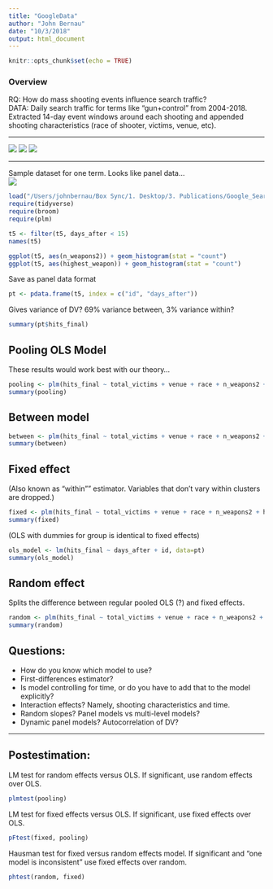 ```yaml
---
title: "GoogleData"
author: "John Bernau"
date: "10/3/2018"
output: html_document
---
```


```r
knitr::opts_chunk$set(echo = TRUE)
```

### Overview  
RQ: How do mass shooting events influence search traffic?  
DATA: Daily search traffic for terms like "gun+control" from 2004-2018. Extracted 14-day event windows around each shooting and appended shooting characteristics (race of shooter, victims, venue, etc).    

___  

<img src = "/private/sample2.jpg">
<img src = "/private/gt_race.jpg">
<img src = "/private/gt_state.jpg">

___  

Sample dataset for one term. Looks like panel data...  
<img src = "/private/sample.png">

```r
load("/Users/johnbernau/Box Sync/1. Desktop/3. Publications/Google_Search_Data/Analysis/9.19.18 session/gc_cleaned.RData")
require(tidyverse)
require(broom)
require(plm)
```


```r
t5 <- filter(t5, days_after < 15)
names(t5)
```


```r
ggplot(t5, aes(n_weapons2)) + geom_histogram(stat = "count")
ggplot(t5, aes(highest_weapon)) + geom_histogram(stat = "count")
```


Save as panel data format
```r
pt <- pdata.frame(t5, index = c("id", "days_after"))
```



Gives variance of DV? 69% variance between, 3% variance within?
```r
summary(pt$hits_final)
```


## Pooling OLS Model
These results would work best with our theory...  
```r
pooling <- plm(hits_final ~ total_victims + venue + race + n_weapons2 + highest_weapon + days_after, data=pt, model= "pooling")
summary(pooling)
```


## Between model
```r
between <- plm(hits_final ~ total_victims + venue + race + n_weapons2 + highest_weapon + days_after, data=pt, model= "between")
summary(between)
```


## Fixed effect  
(Also known as "within"" estimator. Variables that don't vary within clusters are dropped.)  
```r
fixed <- plm(hits_final ~ total_victims + venue + race + n_weapons2 + highest_weapon + days_after, data=pt, model= "within")
summary(fixed)
```


(OLS with dummies for group is identical to fixed effects)
```r
ols_model <- lm(hits_final ~ days_after + id, data=pt)
summary(ols_model)
```


## Random effect 
Splits the difference between regular pooled OLS (?) and fixed effects.  
```r
random <- plm(hits_final ~ total_victims + venue + race + n_weapons2 + highest_weapon + days_after, data = pt, model = "random")
summary(random)
```

## Questions:  
* How do you know which model to use?  
* First-differences estimator?  
* Is model controlling for time, or do you have to add that to the model explicitly?  
* Interaction effects? Namely, shooting characteristics and time.  
* Random slopes?  Panel models vs multi-level models?  
* Dynamic panel models? Autocorrelation of DV?  

___  

## Postestimation:  
LM test for random effects versus OLS. If significant, use random effects over OLS. 
```r
plmtest(pooling)
```


LM test for fixed effects versus OLS. If significant, use fixed effects over OLS. 
```r
pFtest(fixed, pooling)
```


Hausman test for fixed versus random effects model. If significant and "one model is inconsistent" use fixed effects over random. 
```r
phtest(random, fixed)
```



